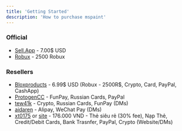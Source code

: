 ```yaml
---
title: 'Getting Started'
description: 'How to purchase mspaint'
---
```


### Official
- [Sell.App](/purchase/sellapp) - 7.00$ USD
- [Robux](/purchase/robux) - 2500 Robux

### Resellers
- [Bloxproducts](/purchase/bloxproducts) - 6.99\$ USD (Robux - 2500R\$, Crypto, Card, PayPal, CashApp)
- [ProtogenCC](https://protogen.cc/) - FunPay, Russian Cards, PayPal
- [tew41k](https://discord.com/users/1163497448409407568) - Crypto, Russian Cards, FunPay (DMs)
- [aidaren](https://discord.com/users/1035453549892616233) - Alipay, WeChat Pay (DMs)
- [xt0175](https://discord.com/users/1332548497597272135) or [site](https://dichvu30s.io.vn/) - 176.000 VND - Thẻ siêu rẻ (30% fee), Nạp Thẻ, Credit/Debit Cards, Bank Trasnfer, PayPal, Crypto (Website/DMs)
